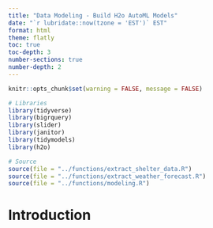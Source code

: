 ```yaml
---
title: "Data Modeling - Build H2o AutoML Models"
date: "`r lubridate::now(tzone = 'EST')` EST"
format: html
theme: flatly
toc: true
toc-depth: 3
number-sections: true
number-depth: 2
---
```


```r
knitr::opts_chunk$set(warning = FALSE, message = FALSE) 

# Libraries
library(tidyverse)
library(bigrquery)
library(slider)
library(janitor)
library(tidymodels)
library(h2o)

# Source
source(file = "../functions/extract_shelter_data.R")
source(file = "../functions/extract_weather_forecast.R")
source(file = "../functions/modeling.R")
```


# Introduction

